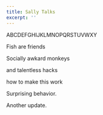 ```yaml
---
title: Sally Talks
excerpt: ''
---
```


ABCDEFGHIJKLMNOPQRSTUVWXY

Fish are friends

Socially awkard monkeys

and talentless hacks

how to make this work

Surprising behavior.

Another update.
